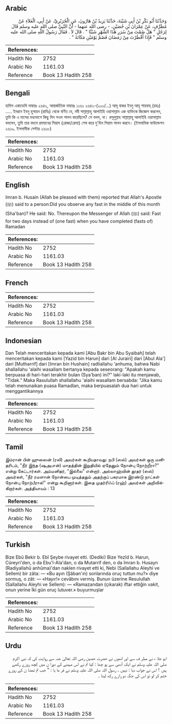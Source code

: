## Arabic


<div dir="rtl" lang="ar" style={{fontSize:'larger',backgroundColor:'#f8f9fa',padding:20}}>
وَحَدَّثَنَا أَبُو بَكْرِ بْنُ أَبِي شَيْبَةَ، حَدَّثَنَا يَزِيدُ بْنُ هَارُونَ، عَنِ الْجُرَيْرِيِّ، عَنْ أَبِي، الْعَلاَءِ عَنْ مُطَرِّفٍ، عَنْ عِمْرَانَ بْنِ حُصَيْنٍ، - رضى الله عنهما - أَنَّ النَّبِيَّ صلى الله عليه وسلم قَالَ لِرَجُلٍ ‏"‏ هَلْ صُمْتَ مِنْ سُرَرِ هَذَا الشَّهْرِ شَيْئًا ‏"‏ ‏.‏ قَالَ لاَ ‏.‏ فَقَالَ رَسُولُ اللَّهِ صلى الله عليه وسلم ‏"‏ فَإِذَا أَفْطَرْتَ مِنْ رَمَضَانَ فَصُمْ يَوْمَيْنِ مَكَانَهُ ‏"‏ ‏.‏
</div>
<div style={{backgroundColor:'#f8f9fa',padding:20, marginBottom: 10}}><table> <thead> <tr> <th>References:</th> <th></th> </tr> </thead> <tbody><tr><td>Hadith No</td><td>2752</td></tr><tr><td>Arabic No</td><td>1161.03</td></tr><tr><td>Reference</td><td>Book 13 Hadith 258</td></tr></tbody></table></div>

## Bengali


<div dir="ltr" lang="bn" style={{fontSize:'larger',backgroundColor:'#f8f9fa',padding:20}}>
হাদিস একাডেমি নাম্বারঃ ২৬৪২, আন্তর্জাতিক নাম্বারঃ ১১৬১ ২৬৪২-(২০০/...) আবূ বাকর ইবনু আবূ শায়বাহ্ (রহঃ) ..... ইমরান ইবনু হুসায়ন (রাযিঃ) থেকে বর্ণিত যে, নবী সাল্লাল্লাহু আলাইহি ওয়াসাল্লাম এক ব্যক্তিকে জিজ্ঞেস করলেন, তুমি কি এ মাসের মধ্যভাগে কিছু দিন সওম পালন করেছিলে? সে বলল, না। রসূলুল্লাহ সাল্লাল্লাহু আলাইহি ওয়াসাল্লাম বললেন, তুমি তার বদলে রমযানের সিয়াম (রোজা/রোযা) শেষ করে দু'দিন সিয়াম পালন করবে। (ইসলামিক ফাউন্ডেশন ২৬১৯. ইসলামীক সেন্টার ২৬১৮)
</div>
<div style={{backgroundColor:'#f8f9fa',padding:20, marginBottom: 10}}><table> <thead> <tr> <th>References:</th> <th></th> </tr> </thead> <tbody><tr><td>Hadith No</td><td>2752</td></tr><tr><td>Arabic No</td><td>1161.03</td></tr><tr><td>Reference</td><td>Book 13 Hadith 258</td></tr></tbody></table></div>

## English


<div dir="ltr" lang="en" style={{fontSize:'larger',backgroundColor:'#f8f9fa',padding:20}}>
Imran b. Husain (Allah be pleased with them) reported that Allah's Apostle (ﷺ) said to a person:Did you observe any fast in the middle of this month (Sha'ban)? He said: No. Thereupon the Messenger of Allah (ﷺ) said: Fast for two days instead of (one fast) when you have completed (fasts of) Ramadan
</div>
<div style={{backgroundColor:'#f8f9fa',padding:20, marginBottom: 10}}><table> <thead> <tr> <th>References:</th> <th></th> </tr> </thead> <tbody><tr><td>Hadith No</td><td>2752</td></tr><tr><td>Arabic No</td><td>1161.03</td></tr><tr><td>Reference</td><td>Book 13 Hadith 258</td></tr></tbody></table></div>

## French


<div dir="ltr" lang="fr" style={{fontSize:'larger',backgroundColor:'#f8f9fa',padding:20}}>

</div>
<div style={{backgroundColor:'#f8f9fa',padding:20, marginBottom: 10}}><table> <thead> <tr> <th>References:</th> <th></th> </tr> </thead> <tbody><tr><td>Hadith No</td><td>2752</td></tr><tr><td>Arabic No</td><td>1161.03</td></tr><tr><td>Reference</td><td>Book 13 Hadith 258</td></tr></tbody></table></div>

## Indonesian


<div dir="ltr" lang="id" style={{fontSize:'larger',backgroundColor:'#f8f9fa',padding:20}}>
Dan Telah menceritakan kepada kami [Abu Bakr bin Abu Syaibah] telah menceritakan kepada kami [Yazid bin Harun] dari [Al Jurairi] dari [Abul Ala'] dari [Mutharrif] dari [Imran bin Hushain] radliallahu 'anhuma, bahwa Nabi shallallahu 'alaihi wasallam bertanya kepada seseorang: "Apakah kamu berpuasa di hari-hari terakhir bulan (Sya'ban) ini?" laki-laki itu menjawab, "Tidak." Maka Rasulullah shallallahu 'alaihi wasallam bersabda: "Jika kamu telah menunaikan puasa Ramadlan, maka berpuasalah dua hari untuk menggantikannya
</div>
<div style={{backgroundColor:'#f8f9fa',padding:20, marginBottom: 10}}><table> <thead> <tr> <th>References:</th> <th></th> </tr> </thead> <tbody><tr><td>Hadith No</td><td>2752</td></tr><tr><td>Arabic No</td><td>1161.03</td></tr><tr><td>Reference</td><td>Book 13 Hadith 258</td></tr></tbody></table></div>

## Tamil


<div dir="ltr" lang="ta" style={{fontSize:'larger',backgroundColor:'#f8f9fa',padding:20}}>
இம்ரான் பின் ஹுஸைன் (ரலி) அவர்கள் கூறியதாவது: நபி (ஸல்) அவர்கள் ஒரு மனிதரிடம், "நீர் இந்த (ஷஅபான்) மாதத்தின் இறுதியில் ஏதேனும் நோன்பு நோற்றீரா?" என்று கேட்டார்கள். அம்மனிதர், "இல்லை" என்றார். அல்லாஹ்வின் தூதர் (ஸல்) அவர்கள், "நீர் ரமளான் நோன்பை முடித்ததும் அதற்குப் பகரமாக இரண்டு நாட்கள் நோன்பு நோற்பீராக!" என்று கூறினார்கள். இதை முதர்ரிஃப் (ரஹ்) அவர்கள் அறிவிக்கிறார்கள். அத்தியாயம் : 13
</div>
<div style={{backgroundColor:'#f8f9fa',padding:20, marginBottom: 10}}><table> <thead> <tr> <th>References:</th> <th></th> </tr> </thead> <tbody><tr><td>Hadith No</td><td>2752</td></tr><tr><td>Arabic No</td><td>1161.03</td></tr><tr><td>Reference</td><td>Book 13 Hadith 258</td></tr></tbody></table></div>

## Turkish


<div dir="ltr" lang="tr" style={{fontSize:'larger',backgroundColor:'#f8f9fa',padding:20}}>
Bize Ebû Bekir b. Ebî Şeybe rivayet etti. (Dediki) Bize Yezîd b. Harun, Cüreyri'den, o da Ebu'l-Ala'dan, o da Mutarrif den, o da îmran b. Husayn (Radiyallahû anhûma)'dan naklen rivayet etti ki, Nebi (Sallallahu Aleyhi ve Sellem) bir zâta: — «Bu ayın (Şâban'ın) sonlarında oruç tuttun mu?» diye sormuş, o zât: — «Hayır!» cevâbını vermiş. Bunun üzerine Resulullah (Sallallahu Aleyhi ve Sellem): — «Ramazandan (çıkarak) iftar ettiğin vakit, onun yerine İki gün oruç îutuver.» buyurmuşlar
</div>
<div style={{backgroundColor:'#f8f9fa',padding:20, marginBottom: 10}}><table> <thead> <tr> <th>References:</th> <th></th> </tr> </thead> <tbody><tr><td>Hadith No</td><td>2752</td></tr><tr><td>Arabic No</td><td>1161.03</td></tr><tr><td>Reference</td><td>Book 13 Hadith 258</td></tr></tbody></table></div>

## Urdu


<div dir="rtl" lang="ur" style={{fontSize:'larger',backgroundColor:'#f8f9fa',padding:20}}>
ابو علا ء نے مطر ف سے اور انھوں نے حضرت حصین رضی اللہ تعالیٰ عنہ سے روایت کی کہ نبی اکرم صلی اللہ علیہ وسلم نے ایک آدمی سے پو چھا : کیا تم نے اس مہینے کے دورا ن میں کچھ روزے رکھے ہیں ؟ اس نے جواب دیا : نہیں ۔ رسول اللہ صلی اللہ علیہ وسلم نے فر ما یا : " جب تم تمضا ن کے روزے ختم کر لو تو اس کی جگہ دو رازے رکھ لینا ۔
</div>
<div style={{backgroundColor:'#f8f9fa',padding:20, marginBottom: 10}}><table> <thead> <tr> <th>References:</th> <th></th> </tr> </thead> <tbody><tr><td>Hadith No</td><td>2752</td></tr><tr><td>Arabic No</td><td>1161.03</td></tr><tr><td>Reference</td><td>Book 13 Hadith 258</td></tr></tbody></table></div>